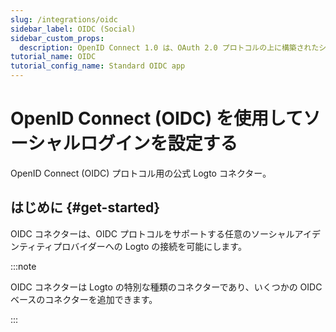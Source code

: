 ```yaml
---
slug: /integrations/oidc
sidebar_label: OIDC (Social)
sidebar_custom_props:
  description: OpenID Connect 1.0 は、OAuth 2.0 プロトコルの上に構築されたシンプルなアイデンティティレイヤーです。
tutorial_name: OIDC
tutorial_config_name: Standard OIDC app
---
```




# OpenID Connect (OIDC) を使用してソーシャルログインを設定する

OpenID Connect (OIDC) プロトコル用の公式 Logto コネクター。

<GuideTip />

## はじめに \{#get-started}

OIDC コネクターは、OIDC プロトコルをサポートする任意のソーシャルアイデンティティプロバイダーへの Logto の接続を可能にします。

:::note

OIDC コネクターは Logto の特別な種類のコネクターであり、いくつかの OIDC ベースのコネクターを追加できます。

:::

<Integration />
